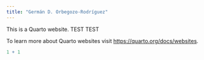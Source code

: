 ```yaml
---
title: "Germán D. Orbegozo-Rodríguez"
---
```


This is a Quarto website. TEST TEST

To learn more about Quarto websites visit <https://quarto.org/docs/websites>.

```r


1 + 1
```
